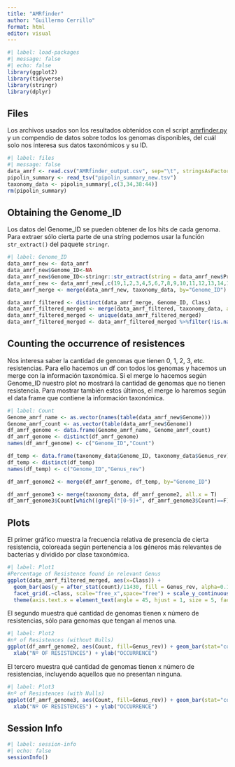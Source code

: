 ```yaml
---
title: "AMRfinder"
author: "Guillermo Cerrillo"
format: html
editor: visual
---
```


```r
#| label: load-packages
#| message: false
#| echo: false
library(ggplot2)
library(tidyverse)
library(stringr)
library(dplyr)
```

## Files

Los archivos usados son los resultados obtenidos con el script [amrfinder.py](amrfinder.py) y un compendio de datos sobre todos los genomas disponibles, del cuál solo nos interesa sus datos taxonómicos y su ID.

```r
#| label: files
#| message: false
data_amrf <- read.csv("AMRfinder_output.csv", sep="\t", stringsAsFactors = F)
pipolin_summary <- read_tsv("pipolin_summary_new.tsv")
taxonomy_data <- pipolin_summary[,c(3,34,38:44)]
rm(pipolin_summary)
```

## Obtaining the Genome_ID

Los datos del Genome_ID se pueden obtener de los hits de cada genoma. Para extraer sólo cierta parte de una string podemos usar la función `str_extract()` del paquete `stringr`.

```r
#| label: Genome_ID
data_amrf_new <- data_amrf
data_amrf_new$Genome_ID<-NA
data_amrf_new$Genome_ID<-stringr::str_extract(string = data_amrf_new$Protein.identifier, pattern = "G_[0-9]+")
data_amrf_new <- data_amrf_new[,c(19,1,2,3,4,5,6,7,8,9,10,11,12,13,14,15,16,17,18)]
data_amrf_merge <- merge(data_amrf_new, taxonomy_data, by="Genome_ID")

data_amrf_filtered <- distinct(data_amrf_merge, Genome_ID, Class)
data_amrf_filtered_merged <- merge(data_amrf_filtered, taxonomy_data, all.x = T)
data_amrf_filtered_merged <- unique(data_amrf_filtered_merged)
data_amrf_filtered_merged <- data_amrf_filtered_merged %>%filter(!is.na(class))
```

## Counting the occurrence of resistences

Nos interesa saber la cantidad de genomas que tienen 0, 1, 2, 3, etc. resistencias. Para ello hacemos un df con todos los genomas y hacemos un merge con la información taxonómica. Si el merge lo hacemos según Genome_ID nuestro plot no mostrará la cantidad de genomas que no tienen resistencia. Para mostrar también estos últimos, el merge lo haremos según el data frame que contiene la información taxonómica.

```r
#| label: Count
Genome_amrf_name <- as.vector(names(table(data_amrf_new$Genome)))
Genome_amrf_count <- as.vector(table(data_amrf_new$Genome))
df_amrf_genome <- data.frame(Genome_amrf_name, Genome_amrf_count)
df_amrf_genome <- distinct(df_amrf_genome)
names(df_amrf_genome) <- c("Genome_ID","Count")

df_temp <- data.frame(taxonomy_data$Genome_ID, taxonomy_data$Genus_rev)
df_temp <- distinct(df_temp)
names(df_temp) <- c("Genome_ID","Genus_rev")

df_amrf_genome2 <- merge(df_amrf_genome, df_temp, by="Genome_ID")

df_amrf_genome3 <- merge(taxonomy_data, df_amrf_genome2, all.x = T)
df_amrf_genome3$Count[which((grepl("[0-9]+", df_amrf_genome3$Count)==F))]<-0
```

## Plots

El primer gráfico muestra la frecuencia relativa de presencia de cierta resistencia, coloreada según pertenencia a los géneros más relevantes de bacterias y dividido por clase taxonómica.

```r
#| label: Plot1
#Percentage of Resistence found in relevant Genus
ggplot(data_amrf_filtered_merged, aes(x=Class)) +
  geom_bar(aes(y = after_stat(count)/11430, fill = Genus_rev, alpha=0.1), stat = "count", col = "black", alpha = 0.6) +
  facet_grid(.~class, scale="free_x",space="free") + scale_y_continuous(labels=scales::percent) + xlab("RESISTENCE") + ylab("Relative Freq") +
  theme(axis.text.x = element_text(angle = 45, hjust = 1, size = 5, face = "bold"))
```

El segundo muestra qué cantidad de genomas tienen x número de resistencias, sólo para genomas que tengan al menos una.

```r
#| label: Plot2
#nº of Resistences (without Nulls)
ggplot(df_amrf_genome2, aes(Count, fill=Genus_rev)) + geom_bar(stat="count") +
  xlab("Nº OF RESISTENCES") + ylab("OCCURRENCE")
```

El tercero muestra qué cantidad de genomas tienen x número de resistencias, incluyendo aquellos que no presentan ninguna.

```r
#| label: Plot3
#nº of Resistences (with Nulls)
ggplot(df_amrf_genome3, aes(Count, fill=Genus_rev)) + geom_bar(stat="count") +
  xlab("Nº OF RESISTENCES") + ylab("OCCURRENCE")
```

## Session Info

```r
#| label: session-info
#| echo: false
sessionInfo()
```
